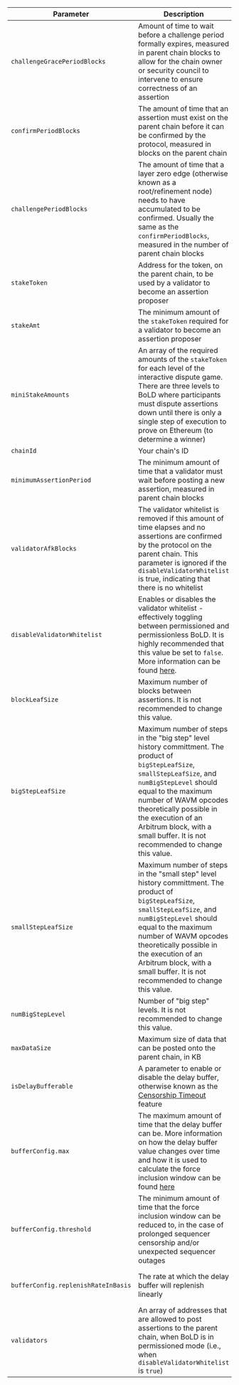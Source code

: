 <section class='small-table'>

| Parameter                           | Description                                                                                                                                                                                                                                                                     | Recommended default                                                                                                                                                |
| ----------------------------------- | ------------------------------------------------------------------------------------------------------------------------------------------------------------------------------------------------------------------------------------------------------------------------------- | ------------------------------------------------------------------------------------------------------------------------------------------------------------------ |
| `challengeGracePeriodBlocks`        | Amount of time to wait before a challenge period formally expires, measured in parent chain blocks to allow for the chain owner or security council to intervene to ensure correctness of an assertion                                                                          | 48 hours worth of parent chain blocks                                                                                                                              |
| `confirmPeriodBlocks`               | The amount of time that an assertion must exist on the parent chain before it can be confirmed by the protocol, measured in blocks on the parent chain                                                                                                                          | 6.4 days worth of parent chain blocks                                                                                                                              |
| `challengePeriodBlocks`             | The amount of time that a layer zero edge (otherwise known as a root/refinement node) needs to have accumulated to be confirmed. Usually the same as the `confirmPeriodBlocks`, measured in the number of parent chain blocks                                                   | 6.4 days worth of chain blocks                                                                                                                                     |
| `stakeToken`                        | Address for the token, on the parent chain, to be used by a validator to become an assertion proposer                                                                                                                                                                           | `WETH`: [`0xC02aaA39b223FE8D0A0e5C4F27eAD9083C756Cc2`](https://etherscan.io/address/0xC02aaA39b223FE8D0A0e5C4F27eAD9083C756Cc2)                                    |
| `stakeAmt`                          | The minimum amount of the `stakeToken` required for a validator to become an assertion proposer                                                                                                                                                                                 | 3600 `WETH` for Arbitrum One                                                                                                                                       |
| `miniStakeAmounts`                  | An array of the required amounts of the `stakeToken` for each level of the interactive dispute game. There are three levels to BoLD where participants must dispute assertions down until there is only a single step of execution to prove on Ethereum (to determine a winner) | `[0, 555, 79]` `WETH`                                                                                                                                              |
| `chainId`                           | Your chain's ID                                                                                                                                                                                                                                                                 | Your chain's ID                                                                                                                                                    |
| `minimumAssertionPeriod`            | The minimum amount of time that a validator must wait before posting a new assertion, measured in parent chain blocks                                                                                                                                                           | 15 minutes                                                                                                                                                         |
| `validatorAfkBlocks`                | The validator whitelist is removed if this amount of time elapses and no assertions are confirmed by the protocol on the parent chain. This parameter is ignored if the `disableValidatorWhitelist` is true, indicating that there is no whitelist                              | 28 days (4 weeks) worth of parent chain blocks                                                                                                                     |
| `disableValidatorWhitelist`         | Enables or disables the validator whitelist - effectively toggling between permissioned and permissionless BoLD. It is highly recommended that this value be set to `false`. More information can be found [here](../launch-orbit-chain/bold-adoption-for-orbit-chains.mdx).    | `false`                                                                                                                                                            |
| `blockLeafSize`                     | Maximum number of blocks between assertions. It is not recommended to change this value.                                                                                                                                                                                                                                                                            | 2^26                                                                                                                                                       |
| `bigStepLeafSize`                   | Maximum number of steps in the "big step" level history committment. The product of `bigStepLeafSize`, `smallStepLeafSize`, and `numBigStepLevel` should equal to the maximum number of WAVM opcodes theoretically possible in the execution of an Arbitrum block, with a small buffer. It is not recommended to change this value.                                                                                                                                                                                                                                                                             | 2^19                                                                                                                                                          |
| `smallStepLeafSize`                 | Maximum number of steps in the "small step" level history committment. The product of `bigStepLeafSize`, `smallStepLeafSize`, and `numBigStepLevel` should equal to the maximum number of WAVM opcodes theoretically possible in the execution of an Arbitrum block, with a small buffer. It is not recommended to change this value.                                                                                                                                                                                                                                                                           | 2^23                                                                                                                                                          |
| `numBigStepLevel`                   | Number of "big step" levels. It is not recommended to change this value.                                                                                                                                                                                                                                                                            | 1                                                                                                                                                                  |
| `maxDataSize`                       | Maximum size of data that can be posted onto the parent chain, in KB                                                                                                                                                                                                            | `117964`                                                                                                                                                           |
| `isDelayBufferable`                 | A parameter to enable or disable the delay buffer, otherwise known as the [Censorship Timeout](../how-arbitrum-works/03-sequencer.mdx#censorship-timeout) feature                                                                                                               | `true`                                                                                                                                                             |
| `bufferConfig.max`                  | The maximum amount of time that the delay buffer can be. More information on how the delay buffer value changes over time and how it is used to calculate the force inclusion window can be found [here](../how-arbitrum-works/03-sequencer.mdx#censorship-timeout)             | 48 hours worth of parent chain blocks                                                                                                                              |
| `bufferConfig.threshold`            | The minimum amount of time that the force inclusion window can be reduced to, in the case of prolonged sequencer censorship and/or unexpected sequencer outages                                                                                                                 | 30 minutes worth of parent chain blocks                                                                                                                            |
| `bufferConfig.replenishRateInBasis` | The rate at which the delay buffer will replenish linearly                                                                                                                                                                                                                      | 500 (or 5% replenishment rate), meaning that one minute will be replenished for every 20 minutes where there are no messages delayed beyond `bufferConfig.threshold` |
| `validators`                        | An array of addresses that are allowed to post assertions to the parent chain, when BoLD is in permissioned mode (i.e., when `disableValidatorWhitelist` is `true`)                                                                                                              | The list of whitelisted validators allowed to progress the chain (by regularly posting assertions to the parent chain)                                             |

</section>
